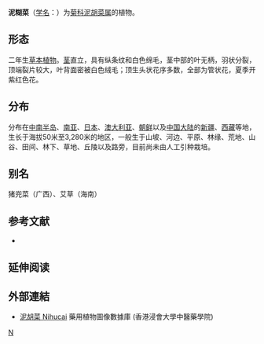 {{Speciesbox
| genus = Hemisteptia
| species = lyrata
| image = Hemisteptia lyrata 2.JPG
| authority = (Bunge) Bunge
}}

'''泥糊菜'''（[[学名|学名]]：{{lang|la|''Hemisteptia lyrata''}}）为[[菊科|菊科]][[泥胡菜属|泥胡菜属]]的植物。

== 形态 ==
二年生[[草本植物|草本植物]]。[[茎|茎]]直立，具有纵条纹和白色绵毛，茎中部的叶无柄，羽状分裂，顶端裂片较大，叶背面密被白色绒毛；顶生头状花序多数，全部为管状花，夏季开紫红色花。

== 分布 ==
分布在[[中南半岛|中南半岛]]、[[南亚|南亚]]、[[日本|日本]]、[[澳大利亚|澳大利亚]]、[[朝鲜|朝鲜]]以及[[中国大陆|中国大陆]]的[[新疆|新疆]]、[[西藏|西藏]]等地，生长于海拔50米至3,280米的地区，一般生于山坡、河边、平原、林缘、荒地、山谷、田间、林下、草地、丘陵以及路旁，目前尚未由人工引种栽培。

== 别名 ==
猪兜菜（广西）、艾草（海南）

== 参考文献 ==
<div class="references-small">
* {{cite web| url =http://www.bioinfo.cn/db05/KmzwSpecies.php?action=view&id=4893| title =泥糊菜| work =《中国高等植物数据库全库》| publisher =中国科学院微生物研究所| author =昆明植物研究所| accessdate =2009-02-25| deadurl =yes| archiveurl =https://web.archive.org/web/20160305022536/http://www.bioinfo.cn/db05/KmzwSpecies.php?action=view&id=4893| archivedate =2016-03-05}}
</div>

== 延伸阅读 ==
{{Wikisource further reading}}

==外部連結==		
* [http://libproject.hkbu.edu.hk/was40/detail?lang=ch&channelid=1288&searchword=herb_id=D00693 泥胡菜 Nihucai] 藥用植物圖像數據庫 (香港浸會大學中醫藥學院) {{zh-hant}}{{en}}
{{Taxonbar|from=Q1040622}}

[[Category:泥胡菜属|N]]


{{植物小作品}}
